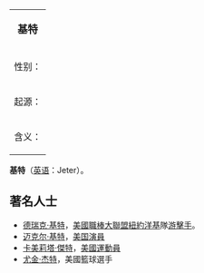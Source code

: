 {{消歧义|M|Cat=二字人名消歧义}}
{| class="infobox bordered" style="width: 25em; text-align: left; font-size: 90%;"
|-
| colspan="2" style="text-align:center; font-size: large;" | '''基特'''
|- 
! 性别：
| 男性
|- 
! 起源：
| 
|- 
! 含义：
| 
|}
'''基特'''（[[英语|英语]]：Jeter）。

==著名人士==
*[[德瑞克·基特|德瑞克·基特]]，[[美國職棒大聯盟|美國職棒大聯盟]][[紐約洋基|紐約洋基]]隊[[游擊手|游擊手]]。
*[[迈克尔·基特|迈克尔·基特]]，[[美国|美国]][[演員|演員]]
*[[卡美莉塔·傑特|卡美莉塔·傑特]]，[[美國|美國]][[運動員|運動員]]
*[[尤金·杰特|尤金·杰特]]，美國籃球選手
